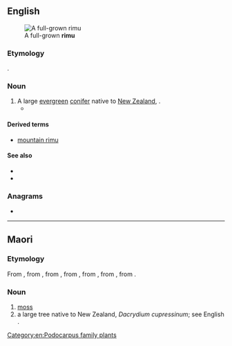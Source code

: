{{also|rìmù}}
==English==
[[File:Rimu-Waitakere.jpg|thumb|A full-grown '''rimu''']]

===Etymology===
{{bor|en|mi|rimu}}.

===Noun===
{{en-noun|s|rimu}}

# A large [[evergreen]] [[conifer]] native to [[New Zealand]], {{taxlink|Dacrydium cupressinum|species|noshow=1}}.
#* {{quote-journal|2009|January 31|Susan Gough Henly|Paddling in New Zealand’s nirvana|Toronto Star|url=http://www.thestar.com/Travel/article/578669
|passage=Leaving the kayaks at Onetahuti Beach, Maori for “to run along the sand,” we amble along the beach before climbing over a lush headland, dense with kawa kawa trees, '''rimu''' pine, silver ferns and flowering tea-trees, to view the sweeping beach in front of the Awaroa estuary.}}

====Derived terms====
* [[mountain rimu]]

====See also====
* {{pedia|Rimu (tree)}}
* {{specieslite|Dacrydium cupressum}}

===Anagrams===
* {{anagrams|en|Muir|Rumi|muri}}

[[Category:en:Podocarpus family plants]]

----

==Maori==

===Etymology===
From {{etyl|poz-pep-pro|mi}} {{m|poz-pep-pro|*rimu}}, from {{etyl|poz-pnp-pro|mi}} {{m|poz-pnp-pro|*rimu}}, from {{etyl|poz-pol-pro|mi}} {{m|poz-pol-pro|*rimu}}, from {{etyl|poz-oce-pro|mi}} {{m|poz-oce-pro|*limut}}, from {{etyl|pqe-pro|mi}} {{m|pqe-pro|*limut}}, from {{etyl|poz-cet-pro|mi}} {{m|poz-cet-pro|*limut}}, from {{etyl|poz-pro|mi}} {{m|poz-pro|*limut}}.

===Noun===
{{mi-noun}}

# [[moss]] {{gloss|plants of the division [[Bryophyta]]}}
# a large tree native to New Zealand, ''Dacrydium cupressinum''; see English {{m|en|rimu}}.